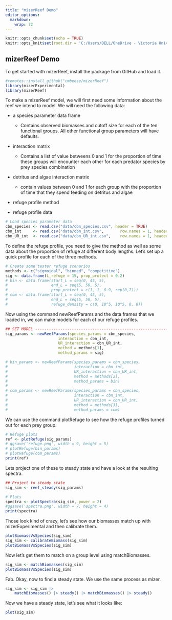 ```yaml
---
title: "mizerReef Demo"
editor_options: 
  markdown: 
    wrap: 72
---
```


```r
knitr::opts_chunk$set(echo = TRUE)
knitr::opts_knit$set(root.dir = 'C:/Users/DELL/OneDrive - Victoria University of Wellington - STAFF/Thesis/3_mizerReef/mizerReef')
```

## mizerReef Demo

To get started with mizerReef, install the package from GitHub and load
it.

```r
#remotes::install_github("cmbeese/mizerReef")
library(mizerExperimental)
library(mizerReef)
```

To make a mizerReef model, we will first need some information about the
reef we intend to model. We will need the following data:

-   a species parameter data frame

    -   Contains observed biomasses and cutoff size for each of the ten
        functional groups. All other functional group parameters will
        have defaults.

-   interaction matrix

    -   Contains a list of value betweens 0 and 1 for the proportion of
        time these groups will encounter each other for each predator
        species by prey species combination

-   detritus and algae interaction matrix

    -   contain values between 0 and 1 for each group with the
        proportion of time that they spend feeding on detritus and algae

-   refuge profile method

-   refuge profile data

```r
# Load species parameter data
cbn_species <- read.csv("data/cbn_species.csv", header = TRUE)
cbn_int     <- read.csv("data/cbn_int.csv",       row.names = 1, header = TRUE)
cbn_UR_int  <- read.csv("data/cbn_UR_int.csv",    row.names = 1, header = TRUE)
```

To define the refuge profile, you need to give the method as well as
some data about the proportion of refuge at different body lengths.
Let's set up a quick profile for each of the three methods.

```r
# Create some tester refuge scenarios
methods <- c("sigmoidal", "binned", "competitive")
sig <- data.frame(L_refuge = 15, prop_protect = 0.2)
# bin <- data.frame(start_L = seq(0, 45, 5),
#                   end_L = seq(5, 50, 5),
#                   prop_protect = c(1, 1, 0.9, rep(0,7)))
# com <- data.frame(start_L = seq(0, 45, 5),
#                   end_L = seq(5, 50, 5),
#                   refuge_density = c(0, 10^5, 10^5, 0, 0))
```

Now using the command newReefParams and the data frames that we loaded
in, we can make models for each of our refuge profiles.

```r
## SET MODEL -------------------------------------------------------------------
sig_params <- newReefParams(species_params = cbn_species,
                       interaction = cbn_int,
                       UR_interaction = cbn_UR_int,
                       method = methods[1],
                       method_params = sig)

# bin_params <- newReefParams(species_params = cbn_species,
#                             interaction = cbn_int,
#                             UR_interaction = cbn_UR_int,
#                             method = methods[2],
#                             method_params = bin)
# 
# com_params <- newReefParams(species_params = cbn_species,
#                             interaction = cbn_int,
#                             UR_interaction = cbn_UR_int,
#                             method = methods[3],
#                             method_params = com)
```

We can use the command plotRefuge to see how the refuge profiles turned
out for each prey group.

```r
# Refuge plots
ref <- plotRefuge(sig_params)
# ggsave('refuge.png', width = 9, height = 5)
# plotRefuge(bin_params)
# plotRefuge(com_params)
print(ref)
```

Lets project one of these to steady state and have a look at the
resulting spectra.

```r
## Project to steady state
sig_sim <- reef_steady(sig_params)

# Plots
spectra <- plotSpectra(sig_sim, power = 2)
#ggsave('spectra.png', width = 7, height = 4)
print(spectra)
```

Those look kind of crazy, let's see how our biomasses match up with
mizerExperimental and then calibrate them.

```r
plotBiomassVsSpecies(sig_sim)
sig_sim <- calibrateBiomass(sig_sim)
plotBiomassVsSpecies(sig_sim)
```

Now let's get them to match on a group level using matchBiomasses.

```r
sig_sim <- matchBiomasses(sig_sim)
plotBiomassVsSpecies(sig_sim)
```

Fab. Okay, now to find a steady state. We use the same process as mizer.

```r
sig_sim <- sig_sim |>
    matchBiomasses() |> steady() |> matchBiomasses() |> steady() 

```

Now we have a steady state, let's see what it looks like:

```r
plot(sig_sim)
```
